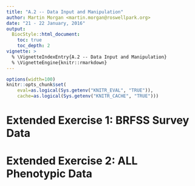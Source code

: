 ```yaml
---
title: "A.2 -- Data Input and Manipulation"
author: Martin Morgan <martin.morgan@roswellpark.org>
date: "21 - 22 January, 2016"
output:
  BiocStyle::html_document:
    toc: true
    toc_depth: 2
vignette: >
  % \VignetteIndexEntry{A.2 -- Data Input and Manipulation}
  % \VignetteEngine{knitr::rmarkdown}
---
```


```r
options(width=100)
knitr::opts_chunk$set(
    eval=as.logical(Sys.getenv("KNITR_EVAL", "TRUE")),
    cache=as.logical(Sys.getenv("KNITR_CACHE", "TRUE")))
```

# Extended Exercise 1: BRFSS Survey Data

# Extended Exercise 2: ALL Phenotypic Data